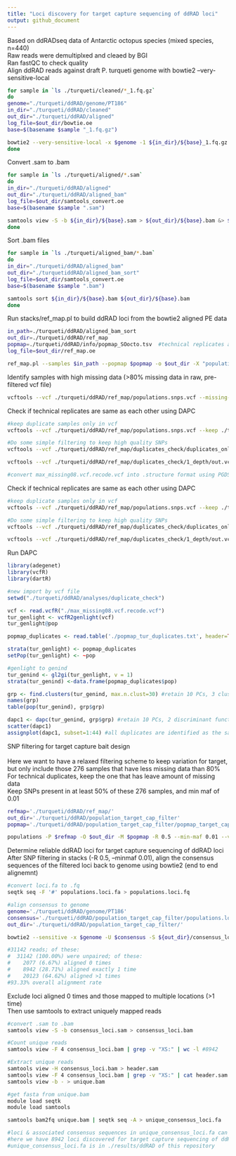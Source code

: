```yaml
---
title: "Loci discovery for target capture sequencing of ddRAD loci"
output: github_document
---
```


Based on ddRADseq data of Antarctic octopus species (mixed species, n=440)  
Raw reads were demultiplxed and cleaed by BGI  
Ran fastQC to check quality 
<br>
Align ddRAD reads against draft P. turqueti genome with bowtie2 --very-sensitive-local
```bash
for sample in `ls ./turqueti/cleaned/*_1.fq.gz`
do
genome="./turqueti/ddRAD/genome/PT186"
in_dir="./turqueti/ddRAD/cleaned"
out_dir="./turqueti/ddRAD/aligned"
log_file=$out_dir/bowtie.oe
base=$(basename $sample "_1.fq.gz")

bowtie2 --very-sensitive-local -x $genome -1 ${in_dir}/${base}_1.fq.gz -2 ${in_dir}/${base}_2.fq.gz -S ${out_dir}/${base}.sam &> $log_file
done
```
Convert .sam to .bam
```bash
for sample in `ls ./turqueti/aligned/*.sam`
do
in_dir="./turqueti/ddRAD/aligned"
out_dir="./turqueti/ddRAD/aligned_bam"
log_file=$out_dir/samtools_convert.oe
base=$(basename $sample ".sam")

samtools view -S -b ${in_dir}/${base}.sam > ${out_dir}/${base}.bam &> $log_file
done
```
Sort .bam files
```bash
for sample in `ls ./turqueti/aligned_bam/*.bam`
do
in_dir="./turqueti/ddRAD/aligned_bam"
out_dir="./turquetiddRAD/aligned_bam_sort"
log_file=$out_dir/samtools_convert.oe
base=$(basename $sample ".bam")

samtools sort ${in_dir}/${base}.bam ${out_dir}/${base}.bam
done
```
Run stacks/ref_map.pl to build ddRAD loci from the bowtie2 aligned PE data
```bash
in_path=./turqueti/ddRAD/aligned_bam_sort
out_dir=./turqueti/ddRAD/ref_map
popmap=./turqueti/ddRAD/info/popmap_SOocto.tsv  #technical replicates are labelled as PL1 and PL2, with PL=plate
log_file=$out_dir/ref_map.oe

ref_map.pl --samples $in_path --popmap $popmap -o $out_dir -X "populations:--vcf"
```
Identify samples with high missing data (>80% missing data in raw, pre-filtered vcf file)
```bash
vcftools --vcf ./turqueti/ddRAD/ref_map/populations.snps.vcf --missing-indv #274 samples <80% in high missing data 
```
Check if technical replicates are same as each other using DAPC
```bash
#keep duplicate samples only in vcf
vcftools --vcf ./turqueti/ddRAD/ref_map/populations.snps.vcf --keep ./turqueti/ddRAD/ref_map/duplicates_check/duplicates_keep.txt --out ./turqueti/ddRAD/ref_map/duplicates_check/duplicates_only.vcf --recode --recode-INFO-all

#Do some simple filtering to keep high quality SNPs
vcftools --vcf ./turqueti/ddRAD/ref_map/duplicates_check/duplicates_only.vcf.recode.vcf --min-meanDP 15 --out ./turqueti/ddRAD/ref_map/duplicates_check/SNPfiltering/1_depth/out.vcf --recode --recode-INFO-all

vcftools --vcf ./turqueti/ddRAD/ref_map/duplicates_check/1_depth/out.vcf.recode.vcf --max-missing 0.8 --out ./turqueti/ddRAD/ref_map/duplicates_check/SNPfiltering/2_maxmissing/max_missing08.vcf --recode --recode-INFO-all

#convert max_missing08.vcf.recode.vcf into .structure format using PGDSpider
```
Check if technical replicates are same as each other using DAPC
```bash
#keep duplicate samples only in vcf
vcftools --vcf ./turqueti/ddRAD/ref_map/populations.snps.vcf --keep ./turqueti/ddRAD/ref_map/duplicates_check/duplicates_keep.txt --out ./turqueti/ddRAD/ref_map/duplicates_check/duplicates_only.vcf --recode --recode-INFO-all

#Do some simple filtering to keep high quality SNPs
vcftools --vcf ./turqueti/ddRAD/ref_map/duplicates_check/duplicates_only.vcf.recode.vcf --min-meanDP 15 --out ./turqueti/ddRAD/ref_map/duplicates_check/SNPfiltering/1_depth/out.vcf --recode --recode-INFO-all

vcftools --vcf ./turqueti/ddRAD/ref_map/duplicates_check/1_depth/out.vcf.recode.vcf --max-missing 0.8 --out ./turqueti/ddRAD/ref_map/duplicates_check/SNPfiltering/2_maxmissing/max_missing08.vcf --recode --recode-INFO-all
```
Run DAPC
```r
library(adegenet)
library(vcfR)
library(dartR)

#new import by vcf file
setwd("./turqueti/ddRAD/analyses/duplicate_check")

vcf <- read.vcfR("./max_missing08.vcf.recode.vcf")
tur_genlight <- vcfR2genlight(vcf)
tur_genlight@pop

popmap_duplicates <- read.table('./popmap_tur_duplicates.txt', header=TRUE) #Here we separate duplicate samples by sample ID

strata(tur_genlight) <- popmap_duplicates
setPop(tur_genlight) <- ~pop

#genlight to genind 
tur_genind <- gl2gi(tur_genlight, v = 1)
strata(tur_genind) <-data.frame(popmap_duplicates$pop)

grp <- find.clusters(tur_genind, max.n.clust=30) #retain 10 PCs, 3 clusters 
names(grp)
table(pop(tur_genind), grp$grp)

dapc1 <- dapc(tur_genind, grp$grp) #retain 10 PCs, 2 discriminant functions 
scatter(dapc1)
assignplot(dapc1, subset=1:44) #all duplicates are identified as the same as each other
```
SNP filtering for target capture bait design  
<br>
Here we want to have a relaxed filtering scheme to keep variation for target, but only include those 276 samples that have less missing data than 80%  
For technical duplicates, keep the one that has leave amount of missing data  
Keep SNPs present in at least 50% of these 276 samples, and min maf of 0.01  
```bash
refmap='./turqueti/ddRAD/ref_map/'
out_dir='./turqueti/ddRAD/population_target_cap_filter'
popmap='./turqueti/ddRAD/population_target_cap_filter/popmap_target_cap.tsv' # sample names of the 276 samples we are keeping

populations -P $refmap -O $out_dir -M $popmap -R 0.5 --min-maf 0.01 --vcf --fasta-loci --fasta-samples -t 10
```
Determine reliable ddRAD loci for target capture sequencing of ddRAD loci  
After SNP filtering in stacks (-R 0.5, --minmaf 0.01), align the consensus sequences of the filtered loci back to genome using bowtie2 (end to end alignemnt)  
```bash
#convert loci.fa to .fq  
seqtk seq -F '#' populations.loci.fa > populations.loci.fq

#align consensus to genome
genome='./turqueti/ddRAD/genome/PT186'
consensus='./turqueti/ddRAD/population_target_cap_filter/populations.loci.fq'
out_dir='./turqueti/ddRAD/population_target_cap_filter/'

bowtie2 --sensitive -x $genome -U $consensus -S ${out_dir}/consensus_loci.sam 

#31142 reads; of these:
#  31142 (100.00%) were unpaired; of these:
#    2077 (6.67%) aligned 0 times
#    8942 (28.71%) aligned exactly 1 time
#    20123 (64.62%) aligned >1 times
#93.33% overall alignment rate
```
Exclude loci aligned 0 times and those mapped to multiple locations (>1 time)  
Then use samtools to extract uniquely mapped reads  
```bash
#convert .sam to .bam 
samtools view -S -b consensus_loci.sam > consensus_loci.bam 

#Count unique reads 
samtools view -F 4 consensus_loci.bam | grep -v "XS:" | wc -l #8942

#Extract unique reads
samtools view -H consensus_loci.bam > header.sam
samtools view -F 4 consensus_loci.bam | grep -v "XS:" | cat header.sam - | \
samtools view -b - > unique.bam

#get fasta from unique.bam
module load seqtk
module load samtools

samtools bam2fq unique.bam | seqtk seq -A > unique_consensus_loci.fa

#loci & associated consensus sequences in unique_consensus_loci.fa can be provided for target capture bait design
#here we have 8942 loci discovered for target capture sequencing of ddRAD loci
#unique_consensus_loci.fa is in ./results/ddRAD of this repository 
```
